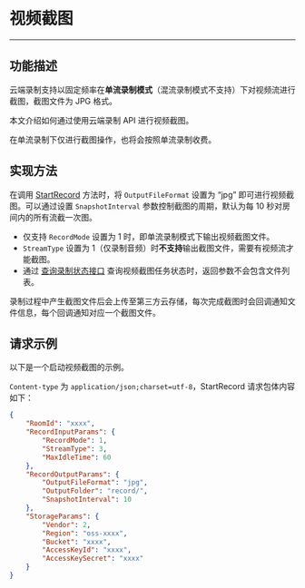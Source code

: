 # 视频截图
---
## 功能描述

云端录制支持以固定频率在**单流录制模式**（混流录制模式不支持）下对视频流进行截图，截图文件为 JPG 格式。

本文介绍如何通过使用云端录制 API 进行视频截图。

<Warning title="注意">

在单流录制下仅进行截图操作，也将会按照单流录制收费。
</Warning>

## 实现方法

在调用 [StartRecord](/cloud-recording-server/start) 方法时，将 `OutputFileFormat` 设置为 “jpg” 即可进行视频截图。可以通过设置 `SnapshotInterval` 参数控制截图的周期，默认为每 10 秒对房间内的所有流截一次图。

<Warning title="注意">

* 仅支持 `RecordMode` 设置为 1 时，即单流录制模式下输出视频截图文件。  
* `StreamType` 设置为 1（仅录制音频）时**不支持**输出截图文件，需要有视频流才能截图。
* 通过 [查询录制状态接口](/cloud-recording-server/query) 查询视频截图任务状态时，返回参数不会包含文件列表。
</Warning>

录制过程中产生截图文件后会上传至第三方云存储，每次完成截图时会回调通知文件信息，每个回调通知对应一个截图文件。

## 请求示例

以下是一个启动视频截图的示例。

`Content-type` 为 `application/json;charset=utf-8`，StartRecord 请求包体内容如下：

```json
{
    "RoomId": "xxxx",
    "RecordInputParams": {
        "RecordMode": 1,
        "StreamType": 3,
        "MaxIdleTime": 60
    },
    "RecordOutputParams": {
        "OutputFileFormat": "jpg",
        "OutputFolder": "record/",
        "SnapshotInterval": 10
    },
    "StorageParams": {
        "Vendor": 2,
        "Region": "oss-xxxx",
        "Bucket": "xxxx",
        "AccessKeyId": "xxxx",
        "AccessKeySecret": "xxxx"
    }
}
```
